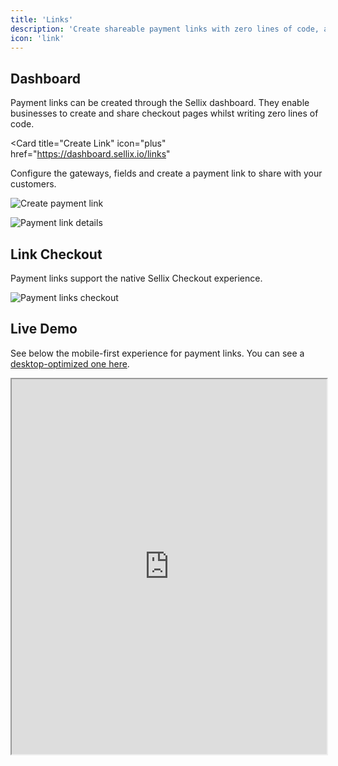 ```yaml
---
title: 'Links'
description: 'Create shareable payment links with zero lines of code, and accept payments immediately'
icon: 'link'
---
```


## Dashboard

Payment links can be created through the Sellix dashboard. They enable businesses to create and share checkout pages whilst writing zero lines of code.

<Card
  title="Create Link"
  icon="plus"
  href="https://dashboard.sellix.io/links"
>
  Configure the gateways, fields and create a payment link to share with your customers.
</Card>

<img
  className="block"
  src="https://sellix.io/cdn-cgi/image/q=65/https://cdn.sellix.io/static/documentation/images/links/link-create.png"
  alt="Create payment link"
/>

<img
  className="block"
  src="https://sellix.io/cdn-cgi/image/q=65/https://cdn.sellix.io/static/documentation/images/links/link-details.png"
  alt="Payment link details"
/>

## Link Checkout

Payment links support the native Sellix Checkout experience.

<img
  className="block"
  src="https://sellix.io/cdn-cgi/image/q=65/https://cdn.sellix.io/static/documentation/images/links/checkout.png"
  alt="Payment links checkout"
/>

## Live Demo

See below the mobile-first experience for payment links. You can see a [desktop-optimized one here](https://pay.sellix.io/pay/cb7e80-f60056e5d3-355282).

<iframe margin="auto" width="100%" height="600px" src="https://pay.sellix.io/pay/cb7e80-f60056e5d3-355282"> </iframe>
